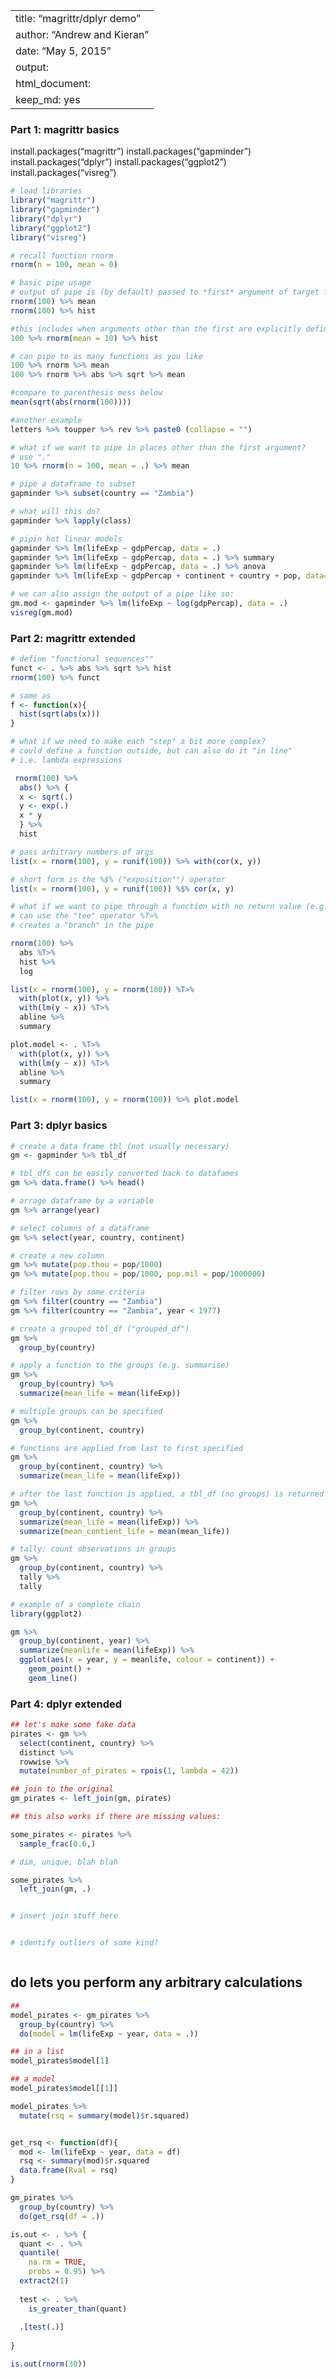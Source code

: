
---
title: "magrittr/dplyr demo"
author: "Andrew and Kieran"
date: "May 5, 2015"
output: 
  html_document:
      keep_md: yes
---

### Part 1: magrittr basics
install.packages("magrittr")
install.packages("gapminder")
install.packages("dplyr")
install.packages("ggplot2")
install.packages("visreg")

```r
# load libraries
library("magrittr")
library("gapminder")
library("dplyr")
library("ggplot2")
library("visreg")

# recall function rnorm
rnorm(n = 100, mean = 0)

# basic pipe usage
# output of pipe is (by default) passed to *first* argument of target function
rnorm(100) %>% mean
rnorm(100) %>% hist

#this includes when arguments other than the first are explicitly defined, e.g.
100 %>% rnorm(mean = 10) %>% hist

# can pipe to as many functions as you like
100 %>% rnorm %>% mean
100 %>% rnorm %>% abs %>% sqrt %>% mean

#compare to parenthesis mess below
mean(sqrt(abs(rnorm(100))))

#another example
letters %>% toupper %>% rev %>% paste0 (collapse = "") 

# what if we want to pipe in places other than the first argument?
# use "."
10 %>% rnorm(n = 100, mean = .) %>% mean

# pipe a dataframe to subset 
gapminder %>% subset(country == "Zambia") 

# what will this do?
gapminder %>% lapply(class)

# pipin hot linear models
gapminder %>% lm(lifeExp ~ gdpPercap, data = .)
gapminder %>% lm(lifeExp ~ gdpPercap, data = .) %>% summary
gapminder %>% lm(lifeExp ~ gdpPercap, data = .) %>% anova
gapminder %>% lm(lifeExp ~ gdpPercap + continent + country + pop, data=.) %>% drop1

# we can also assign the output of a pipe like so:
gm.mod <- gapminder %>% lm(lifeExp ~ log(gdpPercap), data = .)
visreg(gm.mod)

```

### Part 2: magrittr extended

```r

# define "functional sequences""
funct <- . %>% abs %>% sqrt %>% hist
rnorm(100) %>% funct

# same as
f <- function(x){
  hist(sqrt(abs(x)))
}

# what if we need to make each "step" a bit more complex? 
# could define a function outside, but can also do it "in line"
# i.e. lambda expressions

 rnorm(100) %>% 
  abs() %>% {
  x <- sqrt(.)
  y <- exp(.)
  x * y
  } %>%
  hist

# pass arbitrary numbers of args 
list(x = rnorm(100), y = runif(100)) %>% with(cor(x, y))

# short form is the %$% ("exposition"") operator
list(x = rnorm(100), y = runif(100)) %$% cor(x, y)

# what if we want to pipe through a function with no return value (e.g. a plot?), but continue the pipe?
# can use the "tee" operator %T>%
# creates a "branch" in the pipe

rnorm(100) %>%
  abs %T>%
  hist %>%
  log

list(x = rnorm(100), y = rnorm(100)) %T>% 
  with(plot(x, y)) %>%
  with(lm(y ~ x)) %T>% 
  abline %>% 
  summary

plot.model <- . %T>% 
  with(plot(x, y)) %>%
  with(lm(y ~ x)) %T>% 
  abline %>% 
  summary

list(x = rnorm(100), y = rnorm(100)) %>% plot.model

```

### Part 3: dplyr basics

```r

# create a data frame tbl (not usually necessary)
gm <- gapminder %>% tbl_df 

# tbl_dfs can be easily converted back to datafames
gm %>% data.frame() %>% head()

# arrage dataframe by a variable
gm %>% arrange(year)

# select columns of a dataframe
gm %>% select(year, country, continent)

# create a new column 
gm %>% mutate(pop.thou = pop/1000)
gm %>% mutate(pop.thou = pop/1000, pop.mil = pop/1000000)

# filter rows by some criteria
gm %>% filter(country == "Zambia")
gm %>% filter(country == "Zambia", year < 1977)

# create a grouped tbl_df ("grouped_df")
gm %>% 
  group_by(country)

# apply a function to the groups (e.g. summarise)
gm %>% 
  group_by(country) %>%
  summarize(mean_life = mean(lifeExp))

# multiple groups can be specified
gm %>% 
  group_by(continent, country) 

# functions are applied from last to first specified
gm %>% 
  group_by(continent, country) %>%
  summarize(mean_life = mean(lifeExp)) 

# after the last function is applied, a tbl_df (no groups) is returned
gm %>% 
  group_by(continent, country) %>%
  summarize(mean_life = mean(lifeExp)) %>%
  summarize(mean_contient_life = mean(mean_life))

# tally: count observations in groups
gm %>% 
  group_by(continent, country) %>%
  tally %>%
  tally

# example of a complete chain
library(ggplot2)

gm %>% 
  group_by(continent, year) %>%
  summarize(meanlife = mean(lifeExp)) %>%
  ggplot(aes(x = year, y = meanlife, colour = continent)) + 
    geom_point() + 
    geom_line()

```

### Part 4: dplyr extended

```r

## let's make some fake data
pirates <- gm %>% 
  select(continent, country) %>% 
  distinct %>% 
  rowwise %>%
  mutate(number_of_pirates = rpois(1, lambda = 42))

## join to the original
gm_pirates <- left_join(gm, pirates)

## this also works if there are missing values:

some_pirates <- pirates %>% 
  sample_frac(0.6,) 

# dim, unique, blah blah

some_pirates %>% 
  left_join(gm, .)


# insert join stuff here


# identify outliers of some kind?



```



## do lets you perform any arbitrary calculations
```r
## 
model_pirates <- gm_pirates %>% 
  group_by(country) %>% 
  do(model = lm(lifeExp ~ year, data = .))

## in a list
model_pirates$model[1]

## a model
model_pirates$model[[1]]

model_pirates %>% 
  mutate(rsq = summary(model)$r.squared)


get_rsq <- function(df){
  mod <- lm(lifeExp ~ year, data = df)
  rsq <- summary(mod)$r.squared
  data.frame(Rval = rsq)
}

gm_pirates %>% 
  group_by(country) %>% 
  do(get_rsq(df = .))


```


```r

is.out <- . %>% {
  quant <- . %>% 
  quantile(
    na.rm = TRUE,
    probs = 0.95) %>% 
  extract2(1)
 
  test <- . %>% 
    is_greater_than(quant)
  
  .[test(.)]
    
}

is.out(rnorm(30))
```

